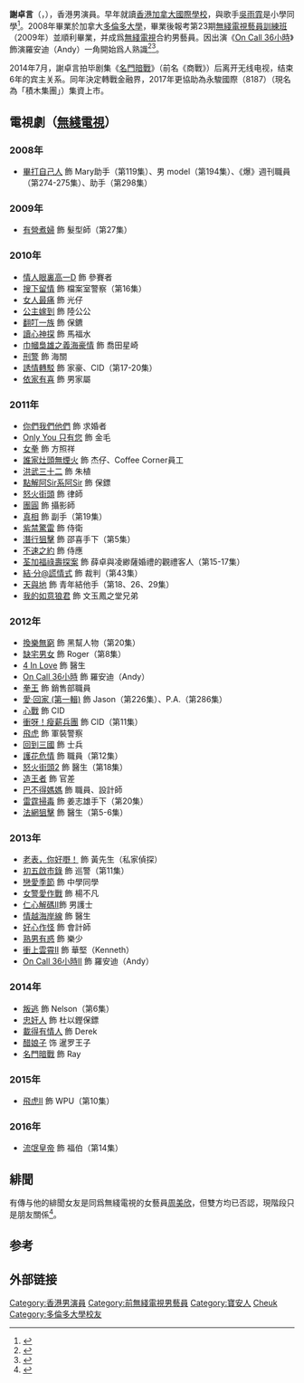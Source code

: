 {{藝人
| 類型 = 男演员
| 相片 = 
| 姓名 = 謝卓言
| 羅马拼音 = 
| 原名 = 
| 别名 = 卓言、迪迪仔、小迪迪
| 籍贯 = [[廣東|廣東]][[宝安|宝安]]
| 英文名 = Kyle Tse
| 国籍 = {{CNHK}}
| 出生日期 = {{birth_date_and_age|1985|6|6}}
| 出生地點 = {{BHKG}} 
| 逝世日期 = 
| 逝世地點 = 
| 教育程度 = {{CAN}}[[多倫多大學|多倫多大學]]畢業
| 母校 = [[香港加拿大國際學校|香港加拿大國際學校]]
| 網站 =
| 代表作品 = 
| 经纪公司 = [[TVB|TVB]]（2008－2014年）
| 活躍年代 = 2008年至今
| imdb = 3641495
}}

'''謝卓言'''（{{lang-en|Kyle Tse}}，{{bd|1985年|6月6日}}），香港男演員。早年就讀[[香港加拿大國際學校|香港加拿大國際學校]]，與歌手[[吳雨霏|吳雨霏]]是小學同學<ref>{{cite news | title=謝卓言同吳雨霏青梅竹馬 | url=https://orientaldaily.on.cc/cnt/entertainment/20120420/00282_079.html | format= | publisher=東方日報 | date=2012-04-20 | accessdate=2019-08-01 | quote= | archive-date=2012-04-22 | archive-url=https://web.archive.org/web/20120422193254/http://orientaldaily.on.cc/cnt/entertainment/20120420/00282_079.html | dead-url=no }}</ref>。2008年畢業於加拿大[[多倫多大學|多倫多大學]]，畢業後報考第23期[[無綫電視藝員訓練班|無綫電視藝員訓練班]]（2009年）並順利畢業，并成爲[[無綫電視|無綫電視]]合約男藝員。因出演《[[On_Call_36小時|On Call 36小時]]》飾演羅安迪（Andy）一角開始爲人熟識<ref>{{Cite web |url=http://www.ihktv.com/%E9%AD%8F%E7%84%8C%E7%9A%93%E6%80%95%E6%B0%B4%E5%A4%A7%E9%9A%BB%E4%BB%94-%E5%BC%B5%E6%85%A7%E9%9B%AF%E8%AC%9D%E5%8D%93%E8%A8%80%E6%89%AE%E9%86%AB%E7%94%9F%E4%B8%8A%E4%BD%8D.html |title=魏焌皓怕水大隻仔 張慧雯謝卓言扮醫生上位 |accessdate=2013-11-18 |archive-date=2014-07-14 |archive-url=https://web.archive.org/web/20140714222308/http://www.ihktv.com/%E9%AD%8F%E7%84%8C%E7%9A%93%E6%80%95%E6%B0%B4%E5%A4%A7%E9%9A%BB%E4%BB%94-%E5%BC%B5%E6%85%A7%E9%9B%AF%E8%AC%9D%E5%8D%93%E8%A8%80%E6%89%AE%E9%86%AB%E7%94%9F%E4%B8%8A%E4%BD%8D.html |dead-url=no }}</ref><ref>{{Cite web |url=http://orientaldaily.on.cc/cnt/entertainment/20120316/00282_045.html |title=張慧雯謝卓言扮醫生上位- 東方日報 |accessdate=2013-11-18 |archive-date=2012-03-18 |archive-url=https://web.archive.org/web/20120318195038/http://orientaldaily.on.cc/cnt/entertainment/20120316/00282_045.html |dead-url=no }}</ref>。

2014年7月，謝卓言拍毕剧集《[[名門暗戰|名門暗戰]]》（前名《商戰》）后离开无线电视，结束6年的宾主关系。同年決定轉戰金融界，2017年更協助為永駿國際（8187）（現名為「積木集團」）集資上市。

==電視劇（[[無綫電視|無綫電視]]）==

===2008年===
*[[畢打自己人|畢打自己人]] 飾 Mary助手（第119集）、男 model（第194集）、《爆》週刊職員（第274-275集）、助手（第298集）

===2009年===
*[[有營煮婦|有營煮婦]] 飾 髮型師（第27集）

===2010年===
*[[情人眼裏高一D|情人眼裏高一D]] 飾 參賽者
*[[搜下留情|搜下留情]] 飾 檔案室警察（第16集）
*[[女人最痛|女人最痛]] 飾 光仔
*[[公主嫁到|公主嫁到]] 飾 陸公公
*[[翻叮一族|翻叮一族]] 飾 保鑣
*[[讀心神探|讀心神探]] 飾 馬福水
*[[巾幗梟雄之義海豪情|巾幗梟雄之義海豪情]] 飾 喬田星崎
*[[刑警_(無綫電視劇)|刑警]] 飾 海關
*[[誘情轉駁|誘情轉駁]] 飾 家豪、CID（第17-20集）
*[[依家有喜|依家有喜]] 飾 男家屬

===2011年===
*[[你們我們他們|你們我們他們]] 飾 求婚者
*[[Only_You_只有您|Only You 只有您]] 飾 金毛
*[[女拳|女拳]] 飾 方照祥
*[[誰家灶頭無煙火|誰家灶頭無煙火]] 飾 杰仔、Coffee Corner員工 
*[[洪武三十二|洪武三十二]] 飾 朱植
*[[點解阿Sir系阿Sir|點解阿Sir系阿Sir]] 飾 保鏢
*[[怒火街頭|怒火街頭]] 飾 律師
*[[團圓_(無線電視劇)|團圓]] 飾 攝影師
*[[真相_(無綫電視劇)|真相]] 飾 副手（第19集）
*[[紫禁驚雷|紫禁驚雷]] 飾 侍衛
*[[潛行狙擊|潛行狙擊]] 飾 邵喜手下（第5集）
*[[不速之約|不速之約]] 飾 侍應
*[[荃加福祿壽探案|荃加福祿壽探案]] 飾 薛卓與凌緲薩婚禮的觀禮客人（第15-17集）
*[[結·分@謊情式|結·分@謊情式]] 飾 裁判（第43集）
*[[天與地_(無線電視劇)|天與地]] 飾 青年結他手（第18、26、29集）
*[[我的如意狼君|我的如意狼君]] 飾 文玉鳳之堂兄弟

===2012年===
*[[換樂無窮|換樂無窮]] 飾 黑幫人物（第20集）
*[[缺宅男女|缺宅男女]] 飾 Roger（第8集）
*[[4_In_Love_(電視劇)|4 In Love]] 飾 醫生
*[[On_Call_36小時|On Call 36小時]] 飾 羅安迪（Andy）
*[[拳王_(2012年電視劇)|拳王]] 飾 銷售部職員
*[[愛·回家_(第一輯)|愛·回家 (第一輯)]] 飾 Jason（第226集）、P.A.（第286集）
*[[心戰_(電視劇)|心戰]] 飾 CID
*[[衝呀！瘦薪兵團|衝呀！瘦薪兵團]] 飾 CID（第11集）
*[[飛虎_(電視劇)|飛虎]] 飾 軍裝警察
*[[回到三國|回到三國]] 飾 士兵
*[[護花危情|護花危情]] 飾 職員（第12集）
*[[怒火街頭2|怒火街頭2]] 飾 醫生（第18集）
*[[造王者_(電視劇)|造王者]] 飾 官差
*[[巴不得媽媽|巴不得媽媽]] 飾 職員、設計師 
*[[雷霆掃毒|雷霆掃毒]] 飾 姜志雄手下（第20集） 
*[[法網狙擊|法網狙擊]] 飾 醫生（第5-6集）

===2013年===
*[[老表，你好嘢！|老表，你好嘢！]] 飾 黃先生（私家偵探）
*[[初五啟市錄|初五啟市錄]] 飾 巡警（第11集） 
*[[戀愛季節|戀愛季節]] 飾 中學同學
*[[女警愛作戰|女警愛作戰]] 飾 楊不凡
*[[仁心解碼II|仁心解碼II]]飾 男護士
*[[情越海岸線|情越海岸線]] 飾 醫生
*[[好心作怪|好心作怪]] 飾 會計師
*[[熟男有惑|熟男有惑]] 飾 樂少
*[[衝上雲霄II|衝上雲霄II]] 飾 華堅（Kenneth）
*[[On_Call_36小時II|On Call 36小時II]] 飾 羅安迪（Andy）

===2014年===
*[[叛逃_(电视剧)|叛逃]] 飾 Nelson（第6集）
*[[忠奸人_(電視劇)|忠奸人]] 飾 杜以鏗保鏢
*[[載得有情人|載得有情人]] 飾 Derek
*[[醋娘子|醋娘子]] 饰 暹罗王子
*[[名門暗戰|名門暗戰]] 飾 Ray

===2015年===
*[[飛虎II|飛虎II]] 飾 WPU（第10集）

===2016年===
*[[流氓皇帝_(2016年電視劇)|流氓皇帝]] 飾 福伯（第14集）

==緋聞==
有傳与他的緋聞女友是同爲無綫電視的女藝員[[周美欣|周美欣]]，但雙方均已否認，現階段只是朋友關係<ref>{{Cite web |url=http://news.dsqq.cn/entertainment/2012/07/1717252965241.html |title=周美欣与TVB暗星甜蜜逛街 拍拖被撞破矢口否認 |access-date=2013-10-03 |archive-date=2013-10-05 |archive-url=https://web.archive.org/web/20131005014732/http://news.dsqq.cn/entertainment/2012/07/1717252965241.html |dead-url=no }}</ref>。

==参考==
{{reflist}}

==外部链接==

{{DEFAULTSORT:tse}}
[[Category:香港男演員|Category:香港男演員]]
[[Category:前無綫電視男藝員|Category:前無綫電視男藝員]]
[[Category:寶安人|Category:寶安人]]
[[Category:謝姓|Cheuk]]
[[Category:多倫多大學校友|Category:多倫多大學校友]]